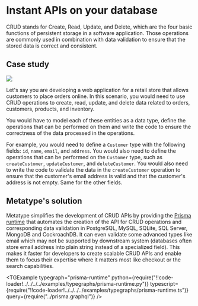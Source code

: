 
# Instant APIs on your database

CRUD stands for Create, Read, Update, and Delete, which are the four basic functions of persistent storage in a software application. Those operations are commonly used in combination with data validation to ensure that the stored data is correct and consistent.

## Case study

<div className="text-center md:float-right p-8">

![](image.drawio.svg)

</div>

Let's say you are developing a web application for a retail store that allows customers to place orders online. In this scenario, you would need to use CRUD operations to create, read, update, and delete data related to orders, customers, products, and inventory.

You would have to model each of these entities as a data type, define the operations that can be performed on them and write the code to ensure the correctness of the data processed in the operations.

For example, you would need to define a `Customer` type with the following fields: `id`, `name`, `email`, and `address`. You would also need to define the operations that can be performed on the `Customer` type, such as `createCustomer`, `updateCustomer`, and `deleteCustomer`. You would also need to write the code to validate the data in the `createCustomer` operation to ensure that the customer's email address is valid and that the customer's address is not empty. Same for the other fields.

## Metatype's solution

Metatype simplifies the development of CRUD APIs by providing the [Prisma runtime](/docs/reference/runtimes/prisma) that automates the creation of the API for CRUD operations and corresponding data validation in PostgreSQL, MySQL, SQLite, SQL Server, MongoDB and CockroachDB. It can even validate some advanced types like email which may not be supported by downstream system (databases often store email address into plain string instead of a specialized field). This makes it faster for developers to create scalable CRUD APIs and enable them to focus their expertise where it matters most like checkout or the search capabilities.

<TGExample
  typegraph="prisma-runtime"
  python={require("!!code-loader!../../../../examples/typegraphs/prisma-runtime.py")}
  typescript={require("!!code-loader!../../../../examples/typegraphs/prisma-runtime.ts")}
  query={require("../prisma.graphql")}
/>
